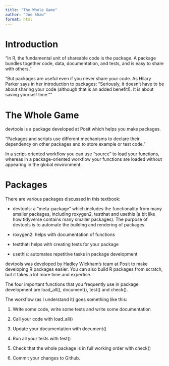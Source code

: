```yaml
---
title: "The Whole Game"
author: "Joe Shaw"
format: html
---
```


# Introduction

"In R, the fundamental unit of shareable code is the package. A package bundles together code, data, documentation, and tests, and is easy to share with others."

"But packages are useful even if you never share your code. As Hilary Parker says in her introduction to packages: “Seriously, it doesn’t have to be about sharing your code (although that is an added benefit!). It is about saving yourself time.”"

# The Whole Game

devtools is a package developed at Posit which helps you make packages.

"Packages and scripts use different mechanisms to declare their dependency on other packages and to store example or test code."

In a script-oriented workflow you can use "source" to load your functions, whereas in a package-oriented workflow your functions are loaded without appearing in the global environment.

# Packages

There are various packages discussed in this textbook:

- devtools:  a "meta-package" which includes the functionality from many smaller packages, including roxygen2, testthat and usethis (a bit like how tidyverse contains many smaller packages). The purpose of devtools is to automate the building and rendering of packages.

- roxygen2: helps with documentation of functions

- testthat: helps with creating tests for your package

- usethis: automates repetitive tasks in package development

devtools was developed by Hadley Wickham's team at Posit to make developing R packages easier. You can also build R packages from scratch, but it takes a lot more time and expertise.

The four important functions that you frequently use in package development are load_all(), document(), test() and check().

The workflow (as I understand it) goes something like this:

1. Write some code, write some tests and write some documentation

2. Call your code with load_all()

3. Update your documentation with document()

4. Run all your tests with test()

5. Check that the whole package is in full working order with check()

6. Commit your changes to Github.
